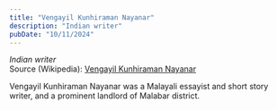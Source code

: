 ```yaml
---
title: "Vengayil Kunhiraman Nayanar"
description: "Indian writer"
pubDate: "10/11/2024"
---
```


*Indian writer*  
Source (Wikipedia): [Vengayil Kunhiraman Nayanar][1]

Vengayil Kunhiraman Nayanar was a Malayali essayist and short story writer, and a prominent landlord of Malabar district.

[1]: https://en.wikipedia.org/wiki/Vengayil_Kunhiraman_Nayanar
